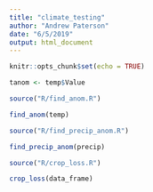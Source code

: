 ```yaml
---
title: "climate_testing"
author: "Andrew Paterson"
date: "6/5/2019"
output: html_document
---
```


```r
knitr::opts_chunk$set(echo = TRUE)
```

```r

tanom <- temp$Value


```

```r

source("R/find_anom.R")

find_anom(temp)
```

``` r
source("R/find_precip_anom.R")

find_precip_anom(precip)

```
```r
source("R/crop_loss.R")

crop_loss(data_frame)

```

